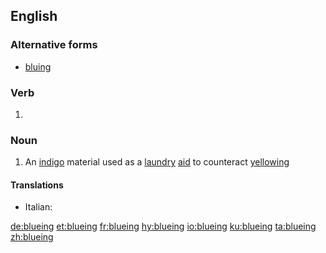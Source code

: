 ==English==

===Alternative forms===
* [[bluing]]

===Verb===
{{head|en|present participle}}

# {{present participle of|blue|lang=en}}

===Noun===
{{en-noun|-}}

# An [[indigo]] material used as a [[laundry]] [[aid]] to counteract [[yellowing]]

====Translations====
{{trans-top|laundry aid}}
* Italian: {{t|it|turchinetto|m}}
{{trans-mid}}
{{trans-bottom}}

[[de:blueing]]
[[et:blueing]]
[[fr:blueing]]
[[hy:blueing]]
[[io:blueing]]
[[ku:blueing]]
[[ta:blueing]]
[[zh:blueing]]